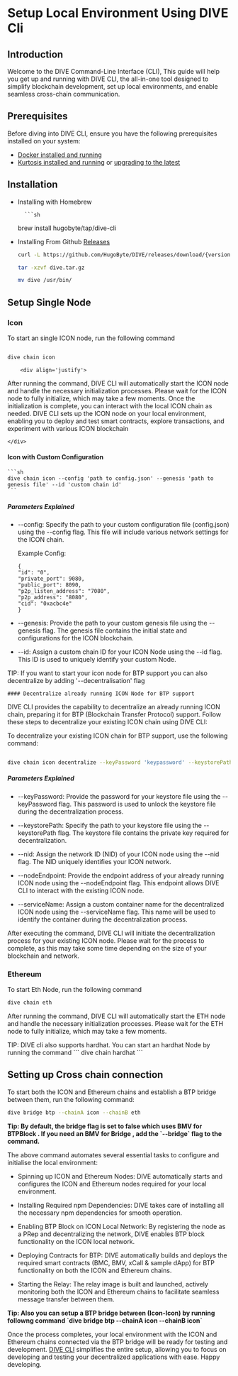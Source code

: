 
# Setup Local Environment Using DIVE Cli

## Introduction

Welcome to the DIVE Command-Line Interface (CLI), This guide will help you get up and running with DIVE CLI, the all-in-one tool designed to simplify blockchain development, set up local environments, and enable seamless cross-chain communication.

## Prerequisites

Before diving into DIVE CLI, ensure you have the following prerequisites installed on your system:

- [Docker installed and running](https://docs.kurtosis.com/install/#i-install--start-docker)
- [Kurtosis installed and running](https://docs.kurtosis.com/install/#ii-install-the-cli) or [upgrading to the latest](https://docs.kurtosis.com/upgrade/)

## Installation

- Installing with Homebrew

        ```sh

  brew install hugobyte/tap/dive-cli

- Installing From Github [Releases](https://github.com/HugoByte/DIVE/releases)

  ```sh
  curl -L https://github.com/HugoByte/DIVE/releases/download/{version}/{releasefilename}.tar.gz > dive.tar.gz

  tar -xzvf dive.tar.gz

  mv dive /usr/bin/
  ```

## Setup Single Node

### Icon

To start an single ICON node, run the following command

```sh

dive chain icon

```

        <div align='justify'>

After running the command, DIVE CLI will automatically start the ICON node
and handle the necessary initialization processes. Please wait for the ICON
node to fully initialize, which may take a few moments. Once the
initialization is complete, you can interact with the local ICON chain as
needed. DIVE CLI sets up the ICON node on your local environment, enabling
you to deploy and test smart contracts, explore transactions, and experiment
with various ICON blockchain

    </div>

#### Icon with Custom Configuration

    ```sh
    dive chain icon --config 'path to config.json' --genesis 'path to genesis file' --id 'custom chain id'
    ```

##### Parameters Explained

- --config: Specify the path to your custom configuration file (config.json) using the --config flag. This file will include various network settings for the ICON chain.

  Example Config:

  ```
  {
  "id": "0",
  "private_port": 9080,
  "public_port": 8090,
  "p2p_listen_address": "7080",
  "p2p_address": "8080",
  "cid": "0xacbc4e"
  }
  ```

- --genesis: Provide the path to your custom genesis file using the --genesis flag. The genesis file contains the initial state and configurations for the ICON blockchain.

- --id: Assign a custom chain ID for your ICON Node using the --id flag. This ID is used to uniquely identify your custom Node.

<Callout type="info" emoji="💡">
  TIP: If you want to start your icon node for BTP support you can also
  decentralize by adding '--decentralisation' flag
</Callout>

    #### Decentralize already running ICON Node for BTP support

DIVE CLI provides the capability to decentralize an already running ICON chain, preparing it for BTP (Blockchain Transfer Protocol) support. Follow these steps to decentralize your existing ICON chain using DIVE CLI:

To decentralize your existing ICON chain for BTP support, use the following command:

```sh

dive chain icon decentralize --keyPassword 'keypassword' --keystorePath 'path to keystore file' --nid 'network ID' --nodeEndpoint 'Endpoint address' --serviceName 'container name'

```

##### Parameters Explained

- --keyPassword: Provide the password for your keystore file using the --keyPassword flag. This password is used to unlock the keystore file during the decentralization process.

- --keystorePath: Specify the path to your keystore file using the --keystorePath flag. The keystore file contains the private key required for decentralization.

- --nid: Assign the network ID (NID) of your ICON node using the --nid flag. The NID uniquely identifies your ICON network.

- --nodeEndpoint: Provide the endpoint address of your already running ICON node using the --nodeEndpoint flag. This endpoint allows DIVE CLI to interact with the existing ICON node.

- --serviceName: Assign a custom container name for the decentralized ICON node using the --serviceName flag. This name will be used to identify the container during the decentralization process.

After executing the command, DIVE CLI will initiate the decentralization process for your existing ICON node. Please wait for the process to complete, as this may take some time depending on the size of your blockchain and network.

### Ethereum

To start Eth Node, run the following command

```sh
dive chain eth
```

After running the command, DIVE CLI will automatically start the ETH node and handle the necessary initialization processes. Please wait for the ETH node to fully initialize, which may take a few moments.

<Callout type="info" emoji="💡">
  TIP: DIVE cli also supports hardhat. You can start an hardhat Node by running
  the command ``` dive chain hardhat ```
</Callout>

## Setting up Cross chain connection

To start both the ICON and Ethereum chains and establish a BTP bridge between them, run the following command:

```sh
dive bridge btp --chainA icon --chainB eth
```

<Callout type="info" emoji="💡">
  <b>
    Tip: By default, the bridge flag is set to false which uses BMV for BTPBlock
    . If you need an BMV for Bridge , add the `--bridge` flag to the command.
  </b>
</Callout>

The above command automates several essential tasks to configure and initialise the local environment:

- Spinning up ICON and Ethereum Nodes: DIVE automatically starts and configures the ICON and Ethereum nodes required for your local environment.

- Installing Required npm Dependencies: DIVE takes care of installing all the necessary npm dependencies for smooth operation.

- Enabling BTP Block on ICON Local Network: By registering the node as a PRep and decentralizing the network, DIVE enables BTP block functionality on the ICON local network.

- Deploying Contracts for BTP: DIVE automatically builds and deploys the required smart contracts (BMC, BMV, xCall & sample dApp) for BTP functionality on both the ICON and Ethereum chains.

- Starting the Relay: The relay image is built and launched, actively monitoring both the ICON and Ethereum chains to facilitate seamless message transfer between them.

<Callout type="info" emoji="💡">
  <b>
    Tip: Also you can setup a BTP bridge between (Icon-Icon) by running followng
    command `dive bridge btp --chainA icon --chainB icon`
  </b>
</Callout>

Once the process completes, your local environment with the ICON and Ethereum chains connected via the BTP bridge will be ready for testing and development.
[DIVE CLI](https://github.com/HugoByte/DIVE) simplifies the entire setup, allowing you to focus on developing and testing your decentralized applications with ease. Happy developing.
